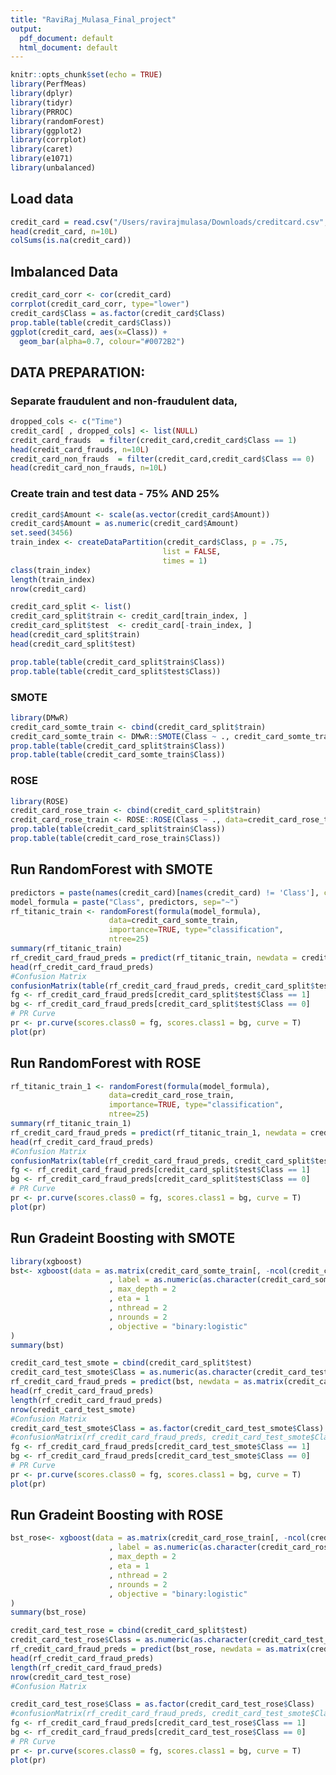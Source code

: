 ```yaml
---
title: "RaviRaj_Mulasa_Final_project"
output:
  pdf_document: default
  html_document: default
---
```


```r
knitr::opts_chunk$set(echo = TRUE)
library(PerfMeas)
library(dplyr)
library(tidyr)
library(PRROC)
library(randomForest)
library(ggplot2)
library(corrplot)
library(caret)
library(e1071)
library(unbalanced)
```

## Load data

```r
credit_card = read.csv("/Users/ravirajmulasa/Downloads/creditcard.csv", header = TRUE)
head(credit_card, n=10L)
colSums(is.na(credit_card))
```

## Imbalanced Data 
```r
credit_card_corr <- cor(credit_card)
corrplot(credit_card_corr, type="lower")
credit_card$Class = as.factor(credit_card$Class)
prop.table(table(credit_card$Class))
ggplot(credit_card, aes(x=Class)) +
  geom_bar(alpha=0.7, colour="#0072B2")
```
## DATA PREPARATION:
### Separate fraudulent and non-fraudulent data, 
```r
dropped_cols <- c("Time")
credit_card[ , dropped_cols] <- list(NULL)
credit_card_frauds  = filter(credit_card,credit_card$Class == 1)
head(credit_card_frauds, n=10L)
credit_card_non_frauds  = filter(credit_card,credit_card$Class == 0)
head(credit_card_non_frauds, n=10L)
```

### Create train and test data - 75% AND 25%  
```r
credit_card$Amount <- scale(as.vector(credit_card$Amount))
credit_card$Amount = as.numeric(credit_card$Amount)
set.seed(3456)
train_index <- createDataPartition(credit_card$Class, p = .75, 
                                  list = FALSE, 
                                  times = 1)
class(train_index)
length(train_index)
nrow(credit_card)

credit_card_split <- list()
credit_card_split$train <- credit_card[train_index, ]
credit_card_split$test  <- credit_card[-train_index, ]
head(credit_card_split$train)
head(credit_card_split$test)

prop.table(table(credit_card_split$train$Class))
prop.table(table(credit_card_split$test$Class))
```
### SMOTE 
```r
library(DMwR)
credit_card_somte_train <- cbind(credit_card_split$train)
credit_card_somte_train <- DMwR::SMOTE(Class ~ ., credit_card_somte_train, perc.over = 100, perc.under=200)
prop.table(table(credit_card_split$train$Class))
prop.table(table(credit_card_somte_train$Class))
```

### ROSE 
```r
library(ROSE)
credit_card_rose_train <- cbind(credit_card_split$train)
credit_card_rose_train <- ROSE::ROSE(Class ~ ., data=credit_card_rose_train,  seed = 1)$data
prop.table(table(credit_card_split$train$Class))
prop.table(table(credit_card_rose_train$Class))
```
## Run RandomForest with SMOTE
```r
predictors = paste(names(credit_card)[names(credit_card) != 'Class'], collapse = "+")
model_formula = paste("Class", predictors, sep="~")
rf_titanic_train <- randomForest(formula(model_formula),
                      data=credit_card_somte_train,
                      importance=TRUE, type="classification",
                      ntree=25)
summary(rf_titanic_train)
rf_credit_card_fraud_preds = predict(rf_titanic_train, newdata = credit_card_split$test)
head(rf_credit_card_fraud_preds)
#Confusion Matrix
confusionMatrix(table(rf_credit_card_fraud_preds, credit_card_split$test$Class))
fg <- rf_credit_card_fraud_preds[credit_card_split$test$Class == 1]
bg <- rf_credit_card_fraud_preds[credit_card_split$test$Class == 0]
# PR Curve
pr <- pr.curve(scores.class0 = fg, scores.class1 = bg, curve = T)
plot(pr)
```
## Run RandomForest with ROSE
```r
rf_titanic_train_1 <- randomForest(formula(model_formula),
                      data=credit_card_rose_train,
                      importance=TRUE, type="classification",
                      ntree=25)
summary(rf_titanic_train_1)
rf_credit_card_fraud_preds = predict(rf_titanic_train_1, newdata = credit_card_split$test)
head(rf_credit_card_fraud_preds)
#Confusion Matrix
confusionMatrix(table(rf_credit_card_fraud_preds, credit_card_split$test$Class))
fg <- rf_credit_card_fraud_preds[credit_card_split$test$Class == 1]
bg <- rf_credit_card_fraud_preds[credit_card_split$test$Class == 0]
# PR Curve
pr <- pr.curve(scores.class0 = fg, scores.class1 = bg, curve = T)
plot(pr)
```
## Run Gradeint Boosting with SMOTE
```r
library(xgboost)
bst<- xgboost(data = as.matrix(credit_card_somte_train[, -ncol(credit_card_somte_train)])
                      , label = as.numeric(as.character(credit_card_somte_train$Class))
                      , max_depth = 2
                      , eta = 1
                      , nthread = 2
                      , nrounds = 2
                      , objective = "binary:logistic"
)
summary(bst)

credit_card_test_smote = cbind(credit_card_split$test)
credit_card_test_smote$Class = as.numeric(as.character(credit_card_test_smote$Class))
rf_credit_card_fraud_preds = predict(bst, newdata = as.matrix(credit_card_test_smote))
head(rf_credit_card_fraud_preds)
length(rf_credit_card_fraud_preds)
nrow(credit_card_test_smote)
#Confusion Matrix
credit_card_test_smote$Class = as.factor(credit_card_test_smote$Class)
#confusionMatrix(rf_credit_card_fraud_preds, credit_card_test_smote$Class)
fg <- rf_credit_card_fraud_preds[credit_card_test_smote$Class == 1]
bg <- rf_credit_card_fraud_preds[credit_card_test_smote$Class == 0]
# PR Curve
pr <- pr.curve(scores.class0 = fg, scores.class1 = bg, curve = T)
plot(pr)
```
## Run Gradeint Boosting with ROSE
```r
bst_rose<- xgboost(data = as.matrix(credit_card_rose_train[, -ncol(credit_card_rose_train)])
                      , label = as.numeric(as.character(credit_card_rose_train$Class))
                      , max_depth = 2
                      , eta = 1
                      , nthread = 2
                      , nrounds = 2
                      , objective = "binary:logistic"
)
summary(bst_rose)

credit_card_test_rose = cbind(credit_card_split$test)
credit_card_test_rose$Class = as.numeric(as.character(credit_card_test_rose$Class))
rf_credit_card_fraud_preds = predict(bst_rose, newdata = as.matrix(credit_card_test_rose))
head(rf_credit_card_fraud_preds)
length(rf_credit_card_fraud_preds)
nrow(credit_card_test_rose)
#Confusion Matrix

credit_card_test_rose$Class = as.factor(credit_card_test_rose$Class)
#confusionMatrix(rf_credit_card_fraud_preds, credit_card_test_smote$Class)
fg <- rf_credit_card_fraud_preds[credit_card_test_rose$Class == 1]
bg <- rf_credit_card_fraud_preds[credit_card_test_rose$Class == 0]
# PR Curve
pr <- pr.curve(scores.class0 = fg, scores.class1 = bg, curve = T)
plot(pr)
```